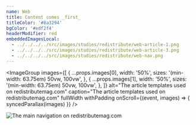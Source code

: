 ```yaml
---
name: Web
title: Content comes _first_
titleColor: '#8a3294'
bgColor: '#edf2f4'
headerModifier: red
embeddedImagesLocal:
  - ../../../../src/images/studies/redistribute/web-article-1.png
  - ../../../../src/images/studies/redistribute/web-article-3.png
  - ../../../../src/images/studies/redistribute/web-nav.png
---
```



<ImageGroup
  images={[
    {
      ...props.images[0],
      width: '50%',
      sizes: '(min-width: 63.75em) 50vw, 100vw',
    },
    {
      ...props.images[1],
      width: '50%',
      sizes: '(min-width: 63.75em) 50vw, 100vw',
    },
  ]}
  alt="The article templates used on redistributemag.com"
  caption="The article templates used on redistributemag.com"
  fullWidth
  withPadding
  onScroll={(event, images) => {
    syncedParallax(images)
  }}
/>

<Image
  image={props.images[2]}
  alt="The main navigation on redistributemag.com"
  caption="The main navigation on redistributemag.com"
  fullWidth
  withPadding
/>
